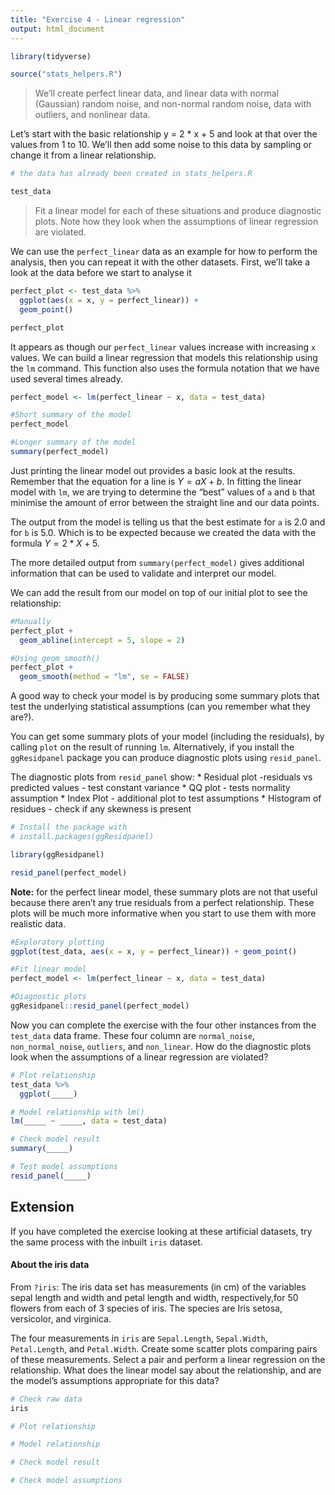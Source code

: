 ```yaml
---
title: "Exercise 4 - Linear regression"
output: html_document
---
```


```r
library(tidyverse)

source("stats_helpers.R")
```

> We'll create perfect linear data, and linear data with normal (Gaussian)
random noise, and non-normal random noise, data with outliers,
and nonlinear data.

Let's start with the basic relationship y = 2 * x + 5 and look at that over the values from 1 to 10.
We'll then add some noise to this data by sampling or change it from a linear relationship.

```r
# the data has already been created in stats_helpers.R

test_data
```

>  Fit a linear model for each of these situations and produce diagnostic plots. Note how 
they look when the assumptions of linear regression are violated.

We can use the `perfect_linear` data as an example for how to perform the analysis, then you can 
repeat it with the other datasets.
First, we'll take a look at the data before we start to analyse it

```r
perfect_plot <- test_data %>% 
  ggplot(aes(x = x, y = perfect_linear)) +
  geom_point()

perfect_plot
```
It appears as though our `perfect_linear` values increase with increasing `x` values. We can build a
linear regression that models this relationship using the `lm` command. This function also uses the 
formula notation that we have used several times already.

```r
perfect_model <- lm(perfect_linear ~ x, data = test_data)

#Short summary of the model
perfect_model

#Longer summary of the model
summary(perfect_model)
```

Just printing the linear model out provides a basic look at the results. Remember that the equation
for a line is $Y = aX + b$. In fitting the linear model with `lm`, we are trying to determine the 
"best" values of `a` and `b` that minimise the amount of error between the straight line and our data
points.

The output from the model is telling us that the best estimate for `a` is 2.0 and for `b` is 5.0. 
Which is to be expected because we created the data with the formula $Y = 2*X + 5$.

The more detailed output from `summary(perfect_model)` gives additional information that can be used 
to validate and interpret our model. 

We can add the result from our model on top of our initial plot to see the relationship:

```r
#Manually
perfect_plot + 
  geom_abline(intercept = 5, slope = 2)

#Using geom_smooth()
perfect_plot +
  geom_smooth(method = "lm", se = FALSE)
```

A good way to check your model is by producing some summary plots that test the underlying 
statistical assumptions (can you remember what they are?). 

You can get some summary plots of your model (including the residuals), by calling `plot` on the 
result of running `lm`. Alternatively, if you install the `ggResidpanel` package you can produce
diagnostic plots using `resid_panel`.

The diagnostic plots from `resid_panel` show:
*  Residual plot -residuals vs predicted values - test constant variance
*  QQ plot - tests normality assumption
*  Index Plot - additional plot to test assumptions
*  Histogram of residues - check if any skewness is present

```r
# Install the package with 
# install.packages(ggResidpanel)

library(ggResidpanel)

resid_panel(perfect_model)
```
**Note:** for the perfect linear model, these summary plots are not that useful because there aren't
any true residuals from a perfect relationship. These plots will be much more informative when you 
start to use them with more realistic data.

```r
#Exploratory plotting
ggplot(test_data, aes(x = x, y = perfect_linear)) + geom_point()

#Fit linear model
perfect_model <- lm(perfect_linear ~ x, data = test_data)

#Diagnostic plots
ggResidpanel::resid_panel(perfect_model)
```

Now you can complete the exercise with the four other instances from the `test_data` data frame. 
These four column are `normal_noise`, `non_normal_noise`, `outliers`, and `non_linear`. How do the 
diagnostic plots look when the assumptions of a linear regression are violated?

```r
# Plot relationship
test_data %>% 
  ggplot(_____)

# Model relationship with lm()
lm(_____ ~ _____, data = test_data)

# Check model result
summary(_____)

# Test model assumptions
resid_panel(_____)
```

## Extension

If you have completed the exercise looking at these artificial datasets, try the same process with
the inbuilt `iris` dataset.

#### About the iris data
From `?iris`: The iris data set has measurements (in cm)  of the variables sepal length
and width and petal length and width, respectively,for 50 flowers from
each of 3 species of iris. The species are Iris setosa, versicolor, and virginica.

The four measurements in `iris` are `Sepal.Length`, `Sepal.Width`, `Petal.Length`, and `Petal.Width`.
Create some scatter plots comparing pairs of these measurements. Select a pair and perform a linear
regression on the relationship. What does the linear model say about the relationship, and are the
model's assumptions appropriate for this data?

```r
# Check raw data
iris

# Plot relationship

# Model relationship

# Check model result

# Check model assumptions
```

